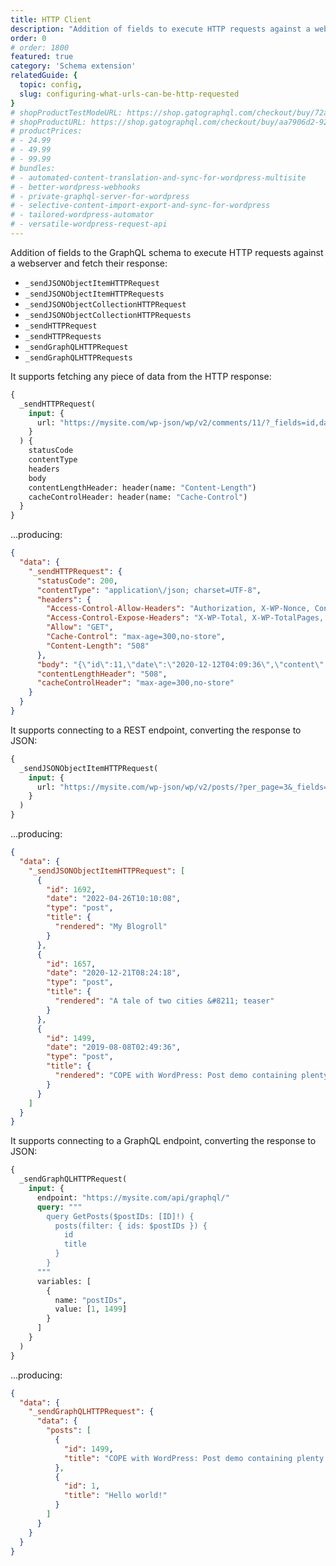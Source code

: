 ```yaml
---
title: HTTP Client
description: "Addition of fields to execute HTTP requests against a webserver and fetch their response."
order: 0
# order: 1800
featured: true
category: 'Schema extension'
relatedGuide: {
  topic: config,
  slug: configuring-what-urls-can-be-http-requested
}
# shopProductTestModeURL: https://shop.gatographql.com/checkout/buy/72a4a1fc-2a3b-4985-bf95-97cbe498b070
# shopProductURL: https://shop.gatographql.com/checkout/buy/aa7906d2-92d3-4d24-b041-1837c01460f5
# productPrices:
# - 24.99
# - 49.99
# - 99.99
# bundles:
# - automated-content-translation-and-sync-for-wordpress-multisite
# - better-wordpress-webhooks
# - private-graphql-server-for-wordpress
# - selective-content-import-export-and-sync-for-wordpress
# - tailored-wordpress-automator
# - versatile-wordpress-request-api
---
```


Addition of fields to the GraphQL schema to execute HTTP requests against a webserver and fetch their response:

- `_sendJSONObjectItemHTTPRequest`
- `_sendJSONObjectItemHTTPRequests`
- `_sendJSONObjectCollectionHTTPRequest`
- `_sendJSONObjectCollectionHTTPRequests`
- `_sendHTTPRequest`
- `_sendHTTPRequests`
- `_sendGraphQLHTTPRequest`
- `_sendGraphQLHTTPRequests`

It supports fetching any piece of data from the HTTP response:

```graphql
{
  _sendHTTPRequest(
    input: {
      url: "https://mysite.com/wp-json/wp/v2/comments/11/?_fields=id,date,content"
    }
  ) {
    statusCode
    contentType
    headers
    body
    contentLengthHeader: header(name: "Content-Length")
    cacheControlHeader: header(name: "Cache-Control")
  }
}
```

...producing:

```json
{
  "data": {
    "_sendHTTPRequest": {
      "statusCode": 200,
      "contentType": "application\/json; charset=UTF-8",
      "headers": {
        "Access-Control-Allow-Headers": "Authorization, X-WP-Nonce, Content-Disposition, Content-MD5, Content-Type",
        "Access-Control-Expose-Headers": "X-WP-Total, X-WP-TotalPages, Link",
        "Allow": "GET",
        "Cache-Control": "max-age=300,no-store",
        "Content-Length": "508"
      },
      "body": "{\"id\":11,\"date\":\"2020-12-12T04:09:36\",\"content\":{\"rendered\":\"<p>Wow, this sounds awesome!<\\\/p>\\n\"},\"_links\":{\"self\":[{\"href\":\"https:\\\/\\\/mysite.com\\\/wp-json\\\/wp\\\/v2\\\/comments\\\/11\"}],\"collection\":[{\"href\":\"https:\\\/\\\/mysite.com\\\/wp-json\\\/wp\\\/v2\\\/comments\"}],\"author\":[{\"embeddable\":true,\"href\":\"https:\\\/\\\/mysite.com\\\/wp-json\\\/wp\\\/v2\\\/users\\\/3\"}],\"up\":[{\"embeddable\":true,\"post_type\":\"post\",\"href\":\"https:\\\/\\\/mysite.com\\\/wp-json\\\/wp\\\/v2\\\/posts\\\/28\"}]}}",
      "contentLengthHeader": "508",
      "cacheControlHeader": "max-age=300,no-store"
    }
  }
}
```

It supports connecting to a REST endpoint, converting the response to JSON:

```graphql
{  
  _sendJSONObjectItemHTTPRequest(
    input: {
      url: "https://mysite.com/wp-json/wp/v2/posts/?per_page=3&_fields=id,type,title,date"
    }
  )
}
```

...producing:

```json
{
  "data": {
    "_sendJSONObjectItemHTTPRequest": [
      {
        "id": 1692,
        "date": "2022-04-26T10:10:08",
        "type": "post",
        "title": {
          "rendered": "My Blogroll"
        }
      },
      {
        "id": 1657,
        "date": "2020-12-21T08:24:18",
        "type": "post",
        "title": {
          "rendered": "A tale of two cities &#8211; teaser"
        }
      },
      {
        "id": 1499,
        "date": "2019-08-08T02:49:36",
        "type": "post",
        "title": {
          "rendered": "COPE with WordPress: Post demo containing plenty of blocks"
        }
      }
    ]
  }
}
```

It supports connecting to a GraphQL endpoint, converting the response to JSON:

```graphql
{
  _sendGraphQLHTTPRequest(
    input: {
      endpoint: "https://mysite.com/api/graphql/"
      query: """
        query GetPosts($postIDs: [ID]!) {
          posts(filter: { ids: $postIDs }) {
            id
            title
          }
        }
      """
      variables: [
        {
          name: "postIDs",
          value: [1, 1499]
        }
      ]
    }
  )
}
```

...producing:

```json
{
  "data": {
    "_sendGraphQLHTTPRequest": {
      "data": {
        "posts": [
          {
            "id": 1499,
            "title": "COPE with WordPress: Post demo containing plenty of blocks"
          },
          {
            "id": 1,
            "title": "Hello world!"
          }
        ]
      }
    }
  }
}
```
